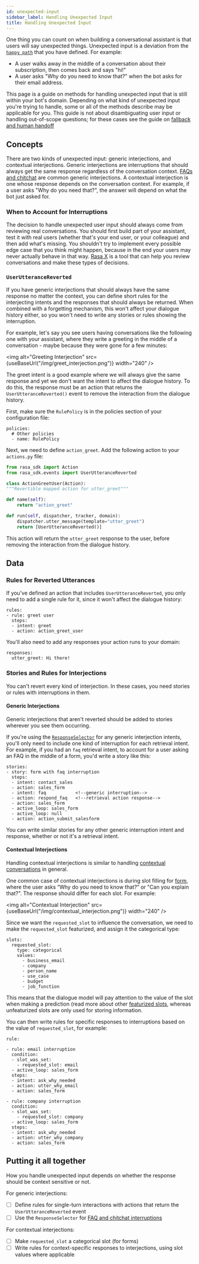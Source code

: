 ```yaml
---
id: unexpected-input
sidebar_label: Handling Unexpected Input
title: Handling Unexpected Input
---
```


One thing you can count on when building a conversational assistant is that users
will say unexpected things. Unexpected input is a deviation from the [`happy path`](glossary.mdx#happy_unhappy_paths)
that you have defined.  For example:

- A user walks away in the middle of a conversation about their subscription, then comes back
and says "hi!"
- A user asks "Why do you need to know that?" when the bot asks for their email address.

This page is a guide on methods for handling unexpected input that is still within your bot's domain. 
Depending on what kind of unexpected
input you're trying to handle, some or all of the methods describe may be applicable for you. This guide
is not about disambiguating user input or handling out-of-scope questions; for these cases see 
the guide on [fallback and human handoff](fallback-handoff.mdx)


## Concepts

There are two kinds of unexpected input: generic interjections, and contextual interjections.
Generic interjections are interruptions that should always get the same response regardless of the 
conversation context. [FAQs and chitchat](#chitchat-faqs) are common generic interjections.
A contextual interjection is one whose response depends on the conversation context. 
For example, if a user asks "Why do you need that?", the answer will depend on what the bot just
asked for. 

### When to Account for Interruptions

The decision to handle unexpected user input should always come from reviewing
real conversations. You should first build part of your assistant, test it with real users
(whether that's your end user, or your colleague) and then add what's missing. You shouldn't
try to implement every possible edge case that you think might happen, because in the end
your users may never actually behave in that way.
[Rasa X](https://rasa.com/docs/rasa-x/)
is a tool that can help you review conversations and make these types of decisions.

### `UserUtteranceReverted`

If you have generic interjections that should always have the same response no
matter the context, you can define 
short rules for the interjecting intents and the responses that should always be returned. 
When combined with a forgetting mechanism, this won't affect your dialogue history either, so
you won't need to write any stories or rules showing the interruption.

For example, let's say you see users having conversations like the following one with
your assistant, where they write a greeting in the middle of a conversation -
maybe because they were gone for a few minutes:

<img alt="Greeting Interjection" src={useBaseUrl("/img/greet_interjection.png")} width="240" />

The greet intent is a good example where we will always give the same response and
yet we don't want the intent to affect the dialogue history. To do this, the response
must be an action that returns the `UserUtteranceReverted()` event to remove the
interaction from the dialogue history.

First, make sure the `RulePolicy` is in the policies section of your configuration file:

```rasa-yaml
policies:
  # Other policies
  - name: RulePolicy
```

Next, we need to define `action_greet`. Add the following action to your `actions.py` file:

```python
from rasa_sdk import Action
from rasa_sdk.events import UserUtteranceReverted

class ActionGreetUser(Action):
"""Revertible mapped action for utter_greet"""

def name(self):
    return "action_greet"

def run(self, dispatcher, tracker, domain):
    dispatcher.utter_message(template="utter_greet")
    return [UserUtteranceReverted()]
```

This action will return the `utter_greet` response to the user, before removing the interaction from the dialogue history.

## Data

### Rules for Reverted Utterances

If you've defined an action that includes `UserUtteranceReverted`, you only
need to add a single rule for it, since it won't affect the dialogue history:

```rasa-yaml
rules:
- rule: greet user
  steps:
  - intent: greet
  - action: action_greet_user
```

You'll also need to add any responses your action runs to your domain:

```rasa-yaml
responses:
  utter_greet: Hi there! 
```

### Stories and Rules for Interjections

You can't revert every kind of interjection. In these cases,
you need stories or rules with interruptions in them. 

#### Generic Interjections

Generic interjections that aren't reverted should be added to stories wherever you see them occurring.

If you're using the [`ResponseSelector`](components/selectors.mdx#responseselector)
for any generic interjection intents, you'll only need to include one kind of interruption for each retrieval
intent. For example, if you had an `faq` retrieval intent,
to account for a user asking an FAQ in the middle of a form, you'd write a story like this:

```
stories:
- story: form with faq interruption
  steps:
  - intent: contact_sales
  - action: sales_form
  - intent: faq           <!--generic interruption-->
  - action: respond_faq   <!--retrieval action response-->
  - action: sales_form
  - active_loop: sales_form
  - active_loop: null
  - action: action_submit_salesform
```

You can write similar stories for any other generic interruption intent and response,
whether or not it's a retrieval intent.

#### Contextual Interjections

Handling contextual interjections is similar to handling [contextual conversations](contextual-conversations.mdx)
in general. 

One common case of contextual interjections is during slot filling for [form](forms.mdx), where the user
asks “Why do you need to know that?” or "Can you explain that?". 
The response should differ for each slot. For example:

<img alt="Contextual Interjection" src={useBaseUrl("/img/contextual_interjection.png")} width="240" />

Since we want the `requested_slot` to influence the conversation,
we need to make the `requested_slot` featurized, and assign it the categorical type:

```rasa-yaml
slots:
  requested_slot:
    type: categorical
    values:
      - business_email
      - company
      - person_name
      - use_case
      - budget
      - job_function
```

This means that the dialogue model will pay attention to the value of the slot when making a prediction
(read more about other [featurized slots](./domain.mdx#slots), whereas
unfeaturized slots are only used for storing information. 

You can then write rules for specific responses to interruptions based on the value of `requested_slot`, for example:

```
rule:

- rule: email interruption
  condition:
  - slot_was_set: 
    - requested_slot: email
  - active_loop: sales_form
  steps:
  - intent: ask_why_needed
  - action: utter_why_email
  - action: sales_form

- rule: company interruption
  condition:
  - slot_was_set: 
    - requested_slot: company
  - active_loop: sales_form
  steps:
  - intent: ask_why_needed
  - action: utter_why_company
  - action: sales_form
```


## Putting it all together

How you handle unexpected input depends on whether the response should be 
context sensitive or not.

For generic interjections:
  - [ ] Define rules for single-turn interactions with actions that return the `UserUtteranceReverted` event
  - [ ] Use the `ResponseSelector` for [FAQ and chitchat interruptions](chitchat-faqs.mdx)

For contextual interjections:
  - [ ] Make `requested_slot` a categorical slot (for forms)
  - [ ] Write rules for context-specific responses to interjections, using slot values where applicable
